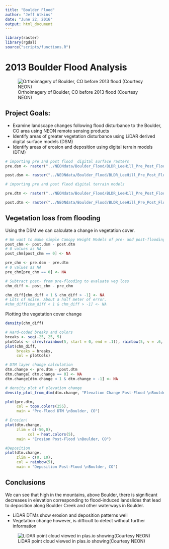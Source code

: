 ```yaml
---
title: "Boulder Flood"
author: "Jeff Atkins"
date: "June 22, 2016"
output: html_document
---
```


```r
library(raster)
library(rgdal)
source("scripts/functions.R")
```
# 2013 Boulder Flood Analysis
![Orthoimagery of Boulder, CO before 2013 flood (Courtesy NEON)](prefloodpic.png)

## Project Goals:

* Examine landscape changes following flood disturbance to the Boulder, CO area using NEON remote sensing products
* Identify areas of greater vegetation disturbance using LiDAR derived digital surface models (DSM)
* Identify areas of erosion and deposition using digital terrain models (DTM)

```r
# importing pre and post flood  digital surface rasters
pre.dsm <- raster("../NEONdata/Boulder_Flood/BLDR_LeeHill_Pre_Post_Flood/pre-flood/BLDR_pre_DSM/preDSM3.tif")

post.dsm <- raster("../NEONdata/Boulder_Flood/BLDR_LeeHill_Pre_Post_Flood/post-flood/postDSM/postDSM3.tif")

# importing pre and post flood digital terrain models

pre.dtm <- raster("../NEONdata/Boulder_Flood/BLDR_LeeHill_Pre_Post_Flood/pre-flood/BLDR_pre_DTM/preDTM3.tif")

post.dtm <- raster("../NEONdata/Boulder_Flood/BLDR_LeeHill_Pre_Post_Flood/post-flood/postDTM/postDTM3.tif")

```

## Vegetation loss from flooding

Using the DSM we can calculate a change in vegetation cover.
```r
# We want to make simple Canopy Height Models of pre- and post-flooding
post_chm <- post.dsm - post.dtm
# 0 values as NA
post_chm[post_chm == 0] <- NA

pre_chm <- pre.dsm - pre.dtm
# 0 values as NA
pre_chm[pre_chm == 0] <- NA

```

```r
# Subtract post- from pre-flooding to evaluate veg loss
chm_diff <- post_chm - pre_chm

chm_diff[chm_diff < 1 & chm_diff > -1] <- NA
# Lots of noise. About a half meter of error.
#chm_diff[chm_diff < 1 & chm_diff > -1] <- NA

```

Plotting the vegetation cover change
```r
density(chm_diff)

# Hard-coded breaks and colors
breaks <- seq(-25, 25, 5)
plotCols <- c(rev(rainbow(5, start = 0, end = .1)), rainbow(5, v = .6, start = .7, end = .8))
plot(chm_diff,
     breaks = breaks,
     col = plotCols)

```

```r
# DTM layer change calculation
dtm.change <- pre.dtm - post.dtm
dtm.change[ dtm.change == 0] <- NA
dtm.change[dtm.change < 1 & dtm.change > -1] <- NA

# density plot of elevation change
density_plot_from_dtm(dtm.change, "Elevation Change Post-Flood \nBoulder, CO")

plot(pre.dtm,
     col = topo.colors(255),
     main = "Pre-Flood DTM \nBoulder, CO")

# Erosion!
plot(dtm.change, 
     zlim = c(-50,0),
          col = heat.colors(5),
     main = "Erosion Post-Flood \nBoulder, CO")

#Deposition
plot(dtm.change,
     zlim = c(0, 10),
     col = rainbow(5),
     main = "Deposition Post-Flood \nBoulder, CO")

```

## Conclusions

We can see that high in the mountains, above Boulder, there is significant decreases in elevation corresponding to flood-induced landslides that lead to deposition along Boulder Creek and other waterways in Boulder.


* LiDAR DTMs show erosion and deposition patterns well
* Vegetation change however, is difficult to detect without further information

![LiDAR point cloud viewed in plas.io showing(Courtesy NEON)](lidar_point_cloud.png)

